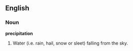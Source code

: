 ==English==
===Noun===
'''precipitation'''
# Water (i.e. rain, hail, snow or sleet) falling from the sky.